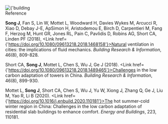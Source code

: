 <Title>Building Energy Efficiency</Title>

<Section>
  <Image
    src={
      'https://sjyurbanlab.github.io/website-assets/research-theme/building-energy-efficiency/building-energy-efficiency.png'
    }
    alt={'building energy efficiency'}
    size={'medium'}
    center
  />
</Section>

<Section>
<SubTitle>Reference</SubTitle>

**Song J**, Fan S, Lin W, Mottet L, Woodward H, Davies Wykes M, Arcucci R, Xiao D, Debay J-E, ApSimon H, Aristodemou E, Birch D, Carpentieri M, Fang F, Herzog M, Hunt GR, Jones RL, Pain C, Pavlidis D, Robins AG, Short CA, Linden PF (2018), <Link href={'https://doi.org/10.1080/09613218.2018.1468158'}>Natural ventilation in cities: the implications of fluid mechanics. _Building Research & Information_, 46(8), 809-828.</Link>

Short CA, **Song J**, Mottet L, Chen S, Wu J, Ge J (2018). <Link href={'https://doi.org/10.1080/09613218.2018.1489465'}>Challenges in the low carbon adaptation of towers in China. _Building Research & Information_, 46(8), 899-930.</Link>

Mottet L, **Song J**, Short CA, Chen S, Wu J, Yu W, Xiong J, Zhang Q, Ge J, Liu M, Yao R, Li B (2020). <Link href={'https://doi.org/10.1016/j.enbuild.2020.110181'}>The hot summer-cold winter region in China: Challenges in the low carbon adaptation of residential slab buildings to enhance comfort. _Energy and Buildings_, 223, 110181.</Link>

</Section>
